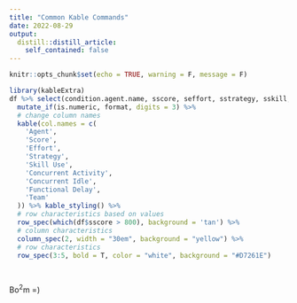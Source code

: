 ```yaml
---
title: "Common Kable Commands"
date: 2022-08-29
output:
  distill::distill_article:
    self_contained: false
---
```



```r
knitr::opts_chunk$set(echo = TRUE, warning = F, message = F)

```

```r

library(kableExtra)
df %>% select(condition.agent.name, sscore, seffort, sstrategy, sskill, team_active, team_idle, team_fdelay, team) %>% 
  mutate_if(is.numeric, format, digits = 3) %>% 
  # change column names
  kable(col.names = c( 
    'Agent', 
    'Score',
    'Effort',
    'Strategy',
    'Skill Use',
    'Concurrent Activity',
    'Concurrent Idle',
    'Functional Delay',
    'Team'
  )) %>% kable_styling() %>% 
  # row characteristics based on values
  row_spec(which(df$sscore > 800), background = 'tan') %>% 
  # column characteristics
  column_spec(2, width = "30em", background = "yellow") %>% 
  # row characteristics
  row_spec(3:5, bold = T, color = "white", background = "#D7261E")
  



```



Bo$^2$m =)